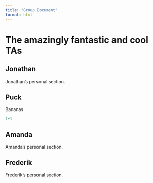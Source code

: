 ```yaml
---
title: "Group Document"
format: html
---
```


# The amazingly fantastic and cool TAs

## Jonathan

Jonathan's personal section.

## Puck

Bananas

```r
1+1
```


## Amanda

Amanda's personal section.

## Frederik

Frederik's personal section.
